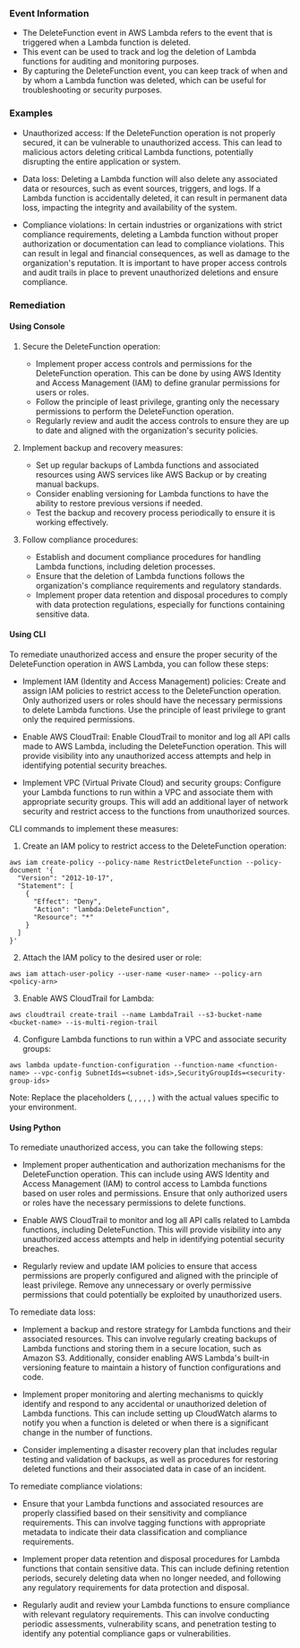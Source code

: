 
### Event Information

- The DeleteFunction event in AWS Lambda refers to the event that is triggered when a Lambda function is deleted.
- This event can be used to track and log the deletion of Lambda functions for auditing and monitoring purposes.
- By capturing the DeleteFunction event, you can keep track of when and by whom a Lambda function was deleted, which can be useful for troubleshooting or security purposes.


### Examples

- Unauthorized access: If the DeleteFunction operation is not properly secured, it can be vulnerable to unauthorized access. This can lead to malicious actors deleting critical Lambda functions, potentially disrupting the entire application or system.

- Data loss: Deleting a Lambda function will also delete any associated data or resources, such as event sources, triggers, and logs. If a Lambda function is accidentally deleted, it can result in permanent data loss, impacting the integrity and availability of the system.

- Compliance violations: In certain industries or organizations with strict compliance requirements, deleting a Lambda function without proper authorization or documentation can lead to compliance violations. This can result in legal and financial consequences, as well as damage to the organization's reputation. It is important to have proper access controls and audit trails in place to prevent unauthorized deletions and ensure compliance.

### Remediation

#### Using Console

1. Secure the DeleteFunction operation:
   - Implement proper access controls and permissions for the DeleteFunction operation. This can be done by using AWS Identity and Access Management (IAM) to define granular permissions for users or roles.
   - Follow the principle of least privilege, granting only the necessary permissions to perform the DeleteFunction operation.
   - Regularly review and audit the access controls to ensure they are up to date and aligned with the organization's security policies.

2. Implement backup and recovery measures:
   - Set up regular backups of Lambda functions and associated resources using AWS services like AWS Backup or by creating manual backups.
   - Consider enabling versioning for Lambda functions to have the ability to restore previous versions if needed.
   - Test the backup and recovery process periodically to ensure it is working effectively.

3. Follow compliance procedures:
   - Establish and document compliance procedures for handling Lambda functions, including deletion processes.
   - Ensure that the deletion of Lambda functions follows the organization's compliance requirements and regulatory standards.
   - Implement proper data retention and disposal procedures to comply with data protection regulations, especially for functions containing sensitive data.

#### Using CLI

To remediate unauthorized access and ensure the proper security of the DeleteFunction operation in AWS Lambda, you can follow these steps:

- Implement IAM (Identity and Access Management) policies: Create and assign IAM policies to restrict access to the DeleteFunction operation. Only authorized users or roles should have the necessary permissions to delete Lambda functions. Use the principle of least privilege to grant only the required permissions.

- Enable AWS CloudTrail: Enable CloudTrail to monitor and log all API calls made to AWS Lambda, including the DeleteFunction operation. This will provide visibility into any unauthorized access attempts and help in identifying potential security breaches.

- Implement VPC (Virtual Private Cloud) and security groups: Configure your Lambda functions to run within a VPC and associate them with appropriate security groups. This will add an additional layer of network security and restrict access to the functions from unauthorized sources.

CLI commands to implement these measures:

1. Create an IAM policy to restrict access to the DeleteFunction operation:
```
aws iam create-policy --policy-name RestrictDeleteFunction --policy-document '{
  "Version": "2012-10-17",
  "Statement": [
    {
      "Effect": "Deny",
      "Action": "lambda:DeleteFunction",
      "Resource": "*"
    }
  ]
}'
```

2. Attach the IAM policy to the desired user or role:
```
aws iam attach-user-policy --user-name <user-name> --policy-arn <policy-arn>
```

3. Enable AWS CloudTrail for Lambda:
```
aws cloudtrail create-trail --name LambdaTrail --s3-bucket-name <bucket-name> --is-multi-region-trail
```

4. Configure Lambda functions to run within a VPC and associate security groups:
```
aws lambda update-function-configuration --function-name <function-name> --vpc-config SubnetIds=<subnet-ids>,SecurityGroupIds=<security-group-ids>
```

Note: Replace the placeholders (<user-name>, <policy-arn>, <bucket-name>, <function-name>, <subnet-ids>, <security-group-ids>) with the actual values specific to your environment.

#### Using Python

To remediate unauthorized access, you can take the following steps:

- Implement proper authentication and authorization mechanisms for the DeleteFunction operation. This can include using AWS Identity and Access Management (IAM) to control access to Lambda functions based on user roles and permissions. Ensure that only authorized users or roles have the necessary permissions to delete functions.

- Enable AWS CloudTrail to monitor and log all API calls related to Lambda functions, including DeleteFunction. This will provide visibility into any unauthorized access attempts and help in identifying potential security breaches.

- Regularly review and update IAM policies to ensure that access permissions are properly configured and aligned with the principle of least privilege. Remove any unnecessary or overly permissive permissions that could potentially be exploited by unauthorized users.

To remediate data loss:

- Implement a backup and restore strategy for Lambda functions and their associated resources. This can involve regularly creating backups of Lambda functions and storing them in a secure location, such as Amazon S3. Additionally, consider enabling AWS Lambda's built-in versioning feature to maintain a history of function configurations and code.

- Implement proper monitoring and alerting mechanisms to quickly identify and respond to any accidental or unauthorized deletion of Lambda functions. This can include setting up CloudWatch alarms to notify you when a function is deleted or when there is a significant change in the number of functions.

- Consider implementing a disaster recovery plan that includes regular testing and validation of backups, as well as procedures for restoring deleted functions and their associated data in case of an incident.

To remediate compliance violations:

- Ensure that your Lambda functions and associated resources are properly classified based on their sensitivity and compliance requirements. This can involve tagging functions with appropriate metadata to indicate their data classification and compliance requirements.

- Implement proper data retention and disposal procedures for Lambda functions that contain sensitive data. This can include defining retention periods, securely deleting data when no longer needed, and following any regulatory requirements for data protection and disposal.

- Regularly audit and review your Lambda functions to ensure compliance with relevant regulatory requirements. This can involve conducting periodic assessments, vulnerability scans, and penetration testing to identify any potential compliance gaps or vulnerabilities.

